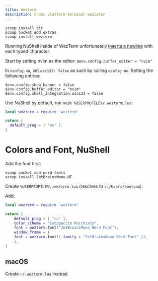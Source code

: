 ```yaml
---
title: Wezterm
description: Cross platform terminal emulator
---
```


```.console
scoop install git
scoop bucket add extras
scoop install wezterm
```

Running NuShell inside of WezTerm unfortunately [inserts a
newline](https://github.com/nushell/nushell/issues/5585) with each typed
character.

Start by setting nvim as the editor: `$env.config.buffer_editor = "nvim"`

In `config.nu`, set `osc133: false` as such by calling `config nu`. Setting the following entries:

```.nu
$env.config.show_banner = false
$env.config.buffer_editor = "nvim"
$env.config.shell_integration.osc133 = false
```

Use NuShell by default, run `nvim %USERPROFILE%/.wezterm.lua`:

```.lua
local wezterm = require 'wezterm'

return {
  default_prog = { 'nu' },
}
```

# Colors and Font, NuShell

Add the font first:

```.console
scoop bucket add nerd-fonts
scoop install JetBrainsMono-NF
```

Create `%USERPROFILE%\.wezterm.lua` (resolves to `c:/Users/bootsma`):

Add:

```.lua
local wezterm = require 'wezterm'

return {
    default_prog = { 'nu' },
    color_scheme = "Catppuccin Macchiato",
    font = wezterm.font("JetBrainsMono Nerd Font"),
    window_frame = {
    font = wezterm.font({ family = "JetBrainsMono Nerd Font" }),
    },
}
```


## macOS

Create `~/.wezterm.lua` instead.

